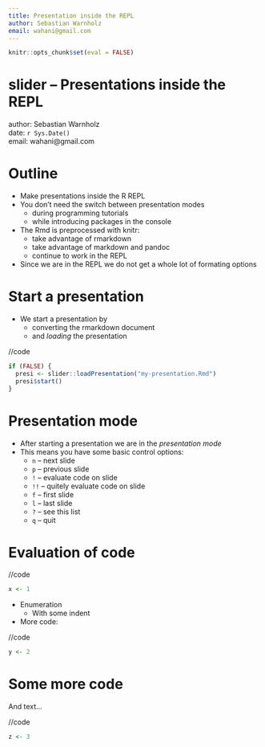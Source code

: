 ```yaml
---
title: Presentation inside the REPL
author: Sebastian Warnholz
email: wahani@gmail.com
---
```


```r
knitr::opts_chunk$set(eval = FALSE)
```

# slider -- Presentations inside the REPL

author: Sebastian Warnholz  
date: `r Sys.Date()`  
email: wahani@gmail.com  


# Outline

- Make presentations inside the R REPL
- You don't need the switch between presentation modes
    - during programming tutorials
    - while introducing packages in the console
- The Rmd is preprocessed with knitr:
    - take advantage of rmarkdown
    - take advantage of markdown and pandoc
    - continue to work in the REPL
- Since we are in the REPL we do not get a whole lot of formating options



# Start a presentation

- We start a presentation by
    - converting the rmarkdown document
    - and *loading* the presentation

//code
```r
if (FALSE) {
  presi <- slider::loadPresentation("my-presentation.Rmd")
  presi$start()
}
```


# Presentation mode

- After starting a presentation we are in the *presentation mode*
- This means you have some basic control options:
    - `n` -- next slide
    - `p` -- previous slide
    - `!` -- evaluate code on slide
    - `!!` -- quitely evaluate code on slide
    - `f` -- first slide
    - `l` -- last slide
    - `?` -- see this list
    - `q` -- quit



# Evaluation of code

//code
```r
x <- 1
```

- Enumeration
    - With some indent
- More code:

//code
```r
y <- 2
```

# Some more code

And text...

//code
```r
z <- 3
```
